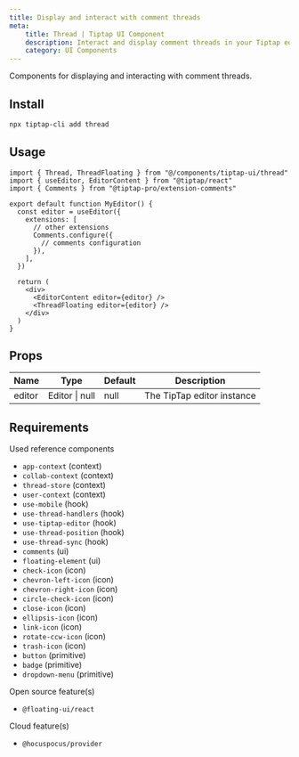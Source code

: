 ```yaml
---
title: Display and interact with comment threads
meta:
    title: Thread | Tiptap UI Component
    description: Interact and display comment threads in your Tiptap editor with the Thread UI component. More in the docs.
    category: UI Components
---
```


Components for displaying and interacting with comment threads.

## Install

```bash
npx tiptap-cli add thread
```

## Usage

```tsx
import { Thread, ThreadFloating } from "@/components/tiptap-ui/thread"
import { useEditor, EditorContent } from "@tiptap/react"
import { Comments } from "@tiptap-pro/extension-comments"

export default function MyEditor() {
  const editor = useEditor({
    extensions: [
      // other extensions
      Comments.configure({
        // comments configuration
      }),
    ],
  })

  return (
    <div>
      <EditorContent editor={editor} />
      <ThreadFloating editor={editor} />
    </div>
  )
}
```

## Props

| Name   | Type           | Default | Description                |
| ------ | -------------- | ------- | -------------------------- |
| editor | Editor \| null | null    | The TipTap editor instance |

## Requirements

Used reference components

- `app-context` (context)
- `collab-context` (context)
- `thread-store` (context)
- `user-context` (context)
- `use-mobile` (hook)
- `use-thread-handlers` (hook)
- `use-tiptap-editor` (hook)
- `use-thread-position` (hook)
- `use-thread-sync` (hook)
- `comments` (ui)
- `floating-element` (ui)
- `check-icon` (icon)
- `chevron-left-icon` (icon)
- `chevron-right-icon` (icon)
- `circle-check-icon` (icon)
- `close-icon` (icon)
- `ellipsis-icon` (icon)
- `link-icon` (icon)
- `rotate-ccw-icon` (icon)
- `trash-icon` (icon)
- `button` (primitive)
- `badge` (primitive)
- `dropdown-menu` (primitive)

Open source feature(s)

- `@floating-ui/react`

Cloud feature(s)

- `@hocuspocus/provider`
